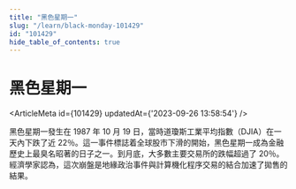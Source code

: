 ```yaml
---
title: "黑色星期一"
slug: "/learn/black-monday-101429"
id: "101429"
hide_table_of_contents: true
---
```



# 黑色星期一

<ArticleMeta id={101429} updatedAt={'2023-09-26 13:58:54'} />
<div className='border-solid border-b border-t-0 my-4 border-[var(--ifm-color-gray-300)]' />

黑色星期一發生在 1987 年 10 月 19 日，當時道瓊斯工業平均指數（DJIA）在一天內下跌了近 22％。這一事件標誌着全球股市下滑的開始，黑色星期一成為金融歷史上最臭名昭著的日子之一。到月底，大多數主要交易所的跌幅超過了 20％。經濟學家認為，這次崩盤是地緣政治事件與計算機化程序交易的結合加速了拋售的結果。
